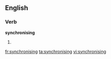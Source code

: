 ==English==

===Verb===
'''synchronising'''

# {{present participle of|[[synchronise]]}}

[[fr:synchronising]]
[[ta:synchronising]]
[[vi:synchronising]]